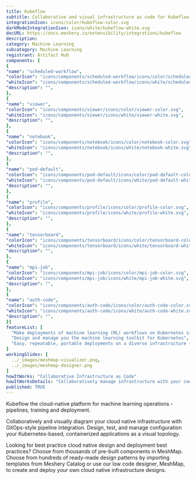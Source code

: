 ```yaml
---
title: Kubeflow
subtitle: Collaborative and visual infrastructure as code for Kubeflow
integrationIcon: icons/color/kubeflow-color.svg
darkModeIntegrationIcon: icons/white/kubeflow-white.svg
docURL: https://docs.meshery.io/extensibility/integrations/kubeflow
description: 
category: Machine Learning
subcategory: Machine Learning
registrant: Artifact Hub
components: [
{
"name": "scheduled-workflow",
"colorIcon": "icons/components/scheduled-workflow/icons/color/scheduled-workflow-color.svg",
"whiteIcon": "icons/components/scheduled-workflow/icons/white/scheduled-workflow-white.svg",
"description": "",
},
{
"name": "viewer",
"colorIcon": "icons/components/viewer/icons/color/viewer-color.svg",
"whiteIcon": "icons/components/viewer/icons/white/viewer-white.svg",
"description": "",
},
{
"name": "notebook",
"colorIcon": "icons/components/notebook/icons/color/notebook-color.svg",
"whiteIcon": "icons/components/notebook/icons/white/notebook-white.svg",
"description": "",
},
{
"name": "pod-default",
"colorIcon": "icons/components/pod-default/icons/color/pod-default-color.svg",
"whiteIcon": "icons/components/pod-default/icons/white/pod-default-white.svg",
"description": "",
},
{
"name": "profile",
"colorIcon": "icons/components/profile/icons/color/profile-color.svg",
"whiteIcon": "icons/components/profile/icons/white/profile-white.svg",
"description": "",
},
{
"name": "tensorboard",
"colorIcon": "icons/components/tensorboard/icons/color/tensorboard-color.svg",
"whiteIcon": "icons/components/tensorboard/icons/white/tensorboard-white.svg",
"description": "",
},
{
"name": "mpi-job",
"colorIcon": "icons/components/mpi-job/icons/color/mpi-job-color.svg",
"whiteIcon": "icons/components/mpi-job/icons/white/mpi-job-white.svg",
"description": "",
},
{
"name": "auth-code",
"colorIcon": "icons/components/auth-code/icons/color/auth-code-color.svg",
"whiteIcon": "icons/components/auth-code/icons/white/auth-code-white.svg",
"description": "",
}]
featureList: [
  "Make deployments of machine learning (ML) workflows on Kubernetes simple, portable and scalable. ",
  "Design and manage you the machine learning toolkit for Kubernetes",
  "Easy, repeatable, portable deployments on a diverse infrastructure (for example, experimenting on a laptop, then moving to an on-premises cluster or to the cloud)"
]
workingSlides: [
  ../_images/meshmap-visualizer.png,
  ../_images/meshmap-designer.png
]
howItWorks: "Collaborative Infrastructure as Code"
howItWorksDetails: "Collaboratively manage infrastructure with your coworkers synchronously sharing the same designs."
published: TRUE
---
```

<p>
Kubeflow the cloud-native platform for machine learning operations - pipelines, training and deployment.
</p>
<p>
    Collaboratively and visually diagram your cloud native infrastructure with GitOps-style pipeline integration. Design, test, and manage configuration your Kubernetes-based, containerized applications as a visual topology.
</p>
<p>
    Looking for best practice cloud native design and deployment best practices? Choose from thousands of pre-built components in MeshMap. Choose from hundreds of ready-made design patterns by importing templates from Meshery Catalog or use our low code designer, MeshMap, to create and deploy your own cloud native infrastructure designs.
</p>

